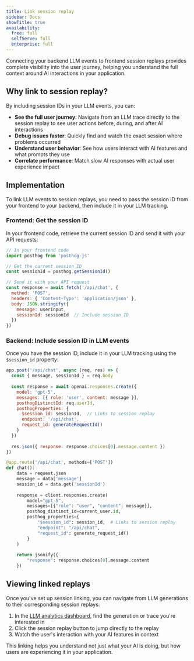 ```yaml
---
title: Link session replay
sidebar: Docs
showTitle: true
availability:
  free: full
  selfServe: full
  enterprise: full
---
```


Connecting your backend LLM events to frontend session replays provides complete visibility into the user journey, helping you understand the full context around AI interactions in your application.

## Why link to session replay?

By including session IDs in your LLM events, you can:
- **See the full user journey**: Navigate from an LLM trace directly to the session replay to see user actions before, during, and after AI interactions
- **Debug issues faster**: Quickly find and watch the exact session where problems occurred
- **Understand user behavior**: See how users interact with AI features and what prompts they use
- **Correlate performance**: Match slow AI responses with actual user experience impact

## Implementation

To link LLM events to session replays, you need to pass the session ID from your frontend to your backend, then include it in your LLM tracking.

### Frontend: Get the session ID

In your frontend code, retrieve the current session ID and send it with your API requests:

```javascript
// In your frontend code
import posthog from 'posthog-js'

// Get the current session ID
const sessionId = posthog.getSessionId()

// Send it with your API request
const response = await fetch('/api/chat', {
  method: 'POST',
  headers: { 'Content-Type': 'application/json' },
  body: JSON.stringify({
    message: userInput,
    sessionId: sessionId  // Include session ID
  })
})
```

### Backend: Include session ID in LLM events

Once you have the session ID, include it in your LLM tracking using the `$session_id` property:

<MultiLanguage>

```javascript file=JavaScript
app.post('/api/chat', async (req, res) => {
  const { message, sessionId } = req.body
  
  const response = await openai.responses.create({
    model: 'gpt-5',
    messages: [{ role: 'user', content: message }],
    posthogDistinctId: req.userId,
    posthogProperties: {
      $session_id: sessionId,  // Links to session replay
      endpoint: '/api/chat',
      request_id: generateRequestId()
    }
  })
  
  res.json({ response: response.choices[0].message.content })
})
```

```python file=Python
@app.route('/api/chat', methods=['POST'])
def chat():
    data = request.json
    message = data['message']
    session_id = data.get('sessionId')
    
    response = client.responses.create(
        model="gpt-5",
        messages=[{"role": "user", "content": message}],
        posthog_distinct_id=current_user.id,
        posthog_properties={
            "$session_id": session_id,  # Links to session replay
            "endpoint": "/api/chat",
            "request_id": generate_request_id()
        }
    )
    
    return jsonify({
        "response": response.choices[0].message.content
    })
```

</MultiLanguage>

## Viewing linked replays

Once you've set up session linking, you can navigate from LLM generations to their corresponding session replays:

1. In the [LLM analytics dashboard](https://app.posthog.com/llm-analytics), find the generation or trace you're interested in
2. Click the session replay button to jump directly to the replay
3. Watch the user's interaction with your AI features in context

This linking helps you understand not just what your AI is doing, but how users are experiencing it in your application.